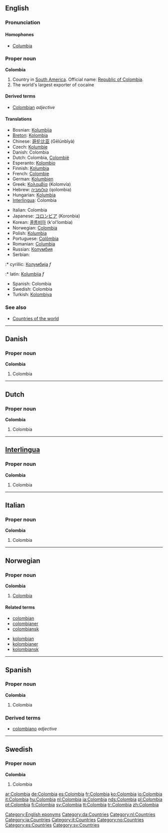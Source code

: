 ==English==

===Pronunciation===

====Homophones====
* [[Columbia]]

===Proper noun===
'''Colombia'''

# Country in [[South America]]. Official name: [[Republic of Colombia]].
# The world's largest exporter of cocaine

====Derived terms====
* [[Colombian]] ''adjective''

====Translations====
{{top}}
* Bosnian: [[Kolumbija]] {{f}}
* [[Breton]]: [[Kolombia]]
* Chinese: [[哥伦比亚]] (Gēlúnbǐyà)
* Czech: [[Kolumbie]] {{f}}
* Danish: Colombia
* Dutch: Colombia, [[Colombië]]
* Esperanto: [[Kolombio]]
* Finnish: [[Kolumbia]]
* French: [[Colombie]]
* German: [[Kolumbien]]
* Greek: [[Κολομβία]] (Kolomvía) {{f}}
* Hebrew: [[קולומביה]] (qolombia)
* Hungarian: [[Kolumbia]]
* [[Interlingua]]: Colombia
{{mid}}
* Italian: Colombia
* Japanese: [[コロンビア]] (Koronbia)
* Korean: [[콜롬비아]] (k'ol'lombia)
* Norwegian: [[#Norwegian|Colombia]]
* Polish: [[Kolumbia]]
* Portuguese: [[Colômbia]]
* Romanian: [[Columbia]] {{f}}
* Russian: [[Колумбия]]
* Serbian:
:* cyrillic: [[Колумбија]] ''f''
:* latin: [[Kolumbija]] ''f''
* Spanish: Colombia
* Swedish: Colombia
* Turkish: [[Kolombiya]]
{{bottom}}

===See also===
* [[Countries of the world]]

[[Category:English eponyms]]

----

==Danish==

===Proper noun===
'''Colombia'''

# Colombia

[[Category:da:Countries]]

----

==Dutch==

===Proper noun===
'''Colombia'''

# Colombia

[[Category:nl:Countries]]

----

==[[Interlingua]]==

===Proper noun===
'''Colombia'''

# Colombia

[[Category:ia:Countries]]

----

==Italian==

===Proper noun===
'''Colombia'''

# Colombia

[[Category:it:Countries]]

----

==Norwegian==

===Proper noun===
'''Colombia'''

# [[#English|Colombia]]

====Related terms====
{{top}}
* [[colombian]]
* [[colombianer]]
* [[colombiansk]]
{{mid}}
* [[kolombian]]
* [[kolombianer]]
* [[kolombiansk]]
{{bottom}}

[[Category:no:Countries]]

----

==Spanish==

===Proper noun===
'''Colombia'''

# Colombia

===Derived terms===
* [[colombiano]] ''adjective''

[[Category:es:Countries]]

----

==Swedish==

===Proper noun===
'''Colombia'''

# Colombia

[[Category:sv:Countries]]

[[ar:Colombia]]
[[de:Colombia]]
[[es:Colombia]]
[[fr:Colombia]]
[[ko:Colombia]]
[[io:Colombia]]
[[it:Colombia]]
[[hu:Colombia]]
[[nl:Colombia]]
[[ja:Colombia]]
[[nds:Colombia]]
[[pl:Colombia]]
[[pt:Colombia]]
[[fi:Colombia]]
[[sv:Colombia]]
[[tt:Colombia]]
[[tr:Colombia]]
[[zh:Colombia]]
